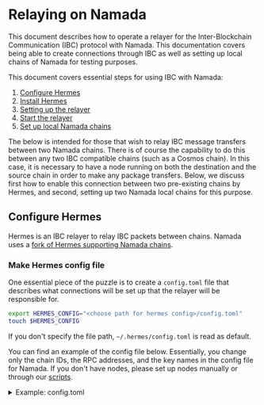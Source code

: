 
# Relaying on Namada

This document describes how to operate a relayer for the Inter-Blockchain Communication (IBC) protocol with Namada. This documentation covers being able to create connections through IBC as well as setting up local chains of Namada for testing purposes.


This document covers essential steps for using IBC with Namada:

1. [Configure Hermes](#configure-hermes)
2. [Install Hermes](#install-hermes)
3. [Setting up the relayer](#setting-up-the-relayer)
4. [Start the relayer](#start-the-relayer)
5. [Set up local Namada chains](#set-up-local-namada-chains-using-the-hermes-script)

The below is intended for those that wish to relay IBC message transfers between two Namada chains. There is of course the capability to do this between any two IBC compatible chains (such as a Cosmos chain).
In this case, it is necessary to have a node running on both the destination and the source chain in order to make any package transfers.
Below, we discuss first how to enable this connection between two pre-existing chains by Hermes, and second, setting up two Namada local chains for this purpose.


## Configure Hermes
Hermes is an IBC relayer to relay IBC packets between chains.
Namada uses a [fork of Hermes supporting Namada chains](https://github.com/heliaxdev/hermes/tree/v1.7.4-namada-beta7).

### Make Hermes config file
One essential piece of the puzzle is to create a `config.toml` file that describes what connections will be set up that the relayer will be responsible for.

```bash copy
export HERMES_CONFIG="<choose path for hermes config>/config.toml"
touch $HERMES_CONFIG
``` 

If you don't specify the file path, `~/.hermes/config.toml` is read as default.

You can find an example of the config file below. Essentially, you change only the chain IDs, the RPC addresses, and the key names in the config file for Namada. If you don't have nodes, please set up nodes manually or through our [scripts](#set-up-local-namada-chains-using-the-hermes-script).

<details>
<summary>Example: config.toml</summary>
```toml copy
[global]
log_level = 'info'

[mode]

[mode.clients]
enabled = true
refresh = true
misbehaviour = true

[mode.connections]
enabled = false

[mode.channels]
enabled = false

[mode.packets]
enabled = true
clear_interval = 10
clear_on_start = false
tx_confirmation = true

[telemetry]
enabled = false
host = '127.0.0.1'
port = 3001

[[chains]]
id = 'shielded-expedition.88f17d1d14'  # set your chain ID
type = 'Namada'
rpc_addr = 'http://127.0.0.1:26657'  # set the IP and the port of the chain
grpc_addr = 'http://127.0.0.1:9090'  # not used for now
event_source = { mode = 'push', url = 'ws://127.0.0.1:27657/websocket', batch_delay = '500ms' }  # set the IP and the port of the chain
account_prefix = ''  # not used
key_name = 'relayer'  # The key is an account name you made
store_prefix = 'ibc'
trusting_period = '4752s'
gas_price = { price = 0.0001, denom = 'tnam1qxvg64psvhwumv3mwrrjfcz0h3t3274hwggyzcee' }  # the price isn't used for now, the denom should be a raw token address retrieve denom by namadaw address find --alias "naan"
rpc_timeout = '30s'
memo_prefix = ''

[chains.packet_filter]
policy = 'allow'
list = [
  ['transfer', '<channel-id>'], #channel-id leading to the counterparty channel you want to configure IBC
]

[[chains]]
id = 'axelar-testnet-lisbon-3'
type = 'CosmosSdk'
rpc_addr = 'http://127.0.0.1:28657' # RPC of the counterparty chain
grpc_addr = 'http://127.0.0.1:28090' # gRPC of the counterparty chain
event_source = { mode = 'push', url = 'ws://127.0.0.1:28657/websocket', batch_delay = '500ms' }
rpc_timeout = '10s'
account_prefix = 'axelar'
key_name = 'relayer'
store_prefix = 'ibc'
default_gas = 5000000
max_gas = 15000000
gas_price = { price = 0.001, denom = 'uaxl' }
gas_multiplier = 1.1
max_msg_num = 30
max_tx_size = 800000
clock_drift = '5s'
max_block_time = '30s'
trusting_period = '5days' # should be less than unbonding period of the counterparty channel
ccv_consumer_chain = false
sequential_batch_tx = false
memo_prefix = ''

[chains.trust_threshold]
numerator = "1"
denominator = "3"

[chains.packet_filter]
 policy = 'allow'
 list = [
   ['transfer', '<channel-id>'], # channel id of the Namada side
 ]

[chains.packet_filter.min_fees]

[chains.address_type]
derivation = "cosmos"

# Add all channels you want to process
```
</details>

The path to the config file, which is saved in the variable `$HERMES_CONFIG` will be useful later.


<Callout type="info" emoji="🧩">
**Interpreting the toml**

Each chain configuration is specified under the `[[chains]]` object.
These are the pieces of this puzzle you want to keep your 👀 on:
 - `chains.id` is the name of the chain
 - `chains.rpc_address` specifies the port that the channel is communicating through, and will be the argument for the `ledger_address` of Namada when interacting with the ledger (will become clearer later)
     - Make sure to change the IP address to the IP address of your local machine that is running this node!
 - `chains.grpc_addr` currently is not used in Namada but needs to be configured for other Cosmos chains
 - `chains.key_name` specifies the key of the signer who signs a transaction from the relayer. The key should be generated before starting the relayer.
 - `chains.event_source` specifies the URL of the chain's websocket. This must be the same as the `rpc_address` for Hermes to work properly.
 - `chains.gas_price.denom` specifies the token that the relayer pays for IBC transactions. `chains.gas_price.price` isn't used for now in Namada.
 - `trusting_period` specifies the maximum period before which the client can not expire. This should be not more than unbonding time in the particular chain. 

You can see more details of configuration in [the official document](https://hermes.informal.systems/documentation/configuration).
</Callout>

### Export environment variables
The relaying user will need to save certain environment variables. These are:
```bash copy
export CHAIN_A_ID="<replace-with-chain-a-id>"
export CHAIN_B_ID="<replace-with-chain-b-id>"
export HERMES_CONFIG="<replace-with-hermes-config-path>"
```

## Install Hermes
Before conducting any IBC operations, one must download Heliax's fork Hermes binary or build it from source.

### From binaries
One can download the latest binary release from our [releases page](https://github.com/heliaxdev/hermes/releases) by choosing the appropriate architecture.

E.g.
```bash copy
export TAG="v1.7.4-namada-beta7"
export ARCH="x86_64-unknown-linux-gnu" # or "aarch64-apple-darwin"
curl -Lo /tmp/hermes.tar.gz https://github.com/heliaxdev/hermes/releases/download/${TAG}/hermes-${TAG}-${ARCH}.tar.gz
tar -xvzf /tmp/hermes.tar.gz -C /usr/local/bin
```

<Callout type="info">
For some systems, `/usr/local/bin` is a protected directory. In this case, you may need to run the above command with `sudo`.
I.e 
```bash copy
sudo tar -xvzf /tmp/hermes.tar.gz -C /usr/local/bin
```
This is also true for the command `cp ./target/release/hermes /usr/local/bin/` below (see the comment).
</Callout>

### From source
```bash copy
export TAG="v1.7.4-namada-beta7"

git clone https://github.com/heliaxdev/hermes.git
git checkout $TAG
cd hermes
cargo build --release --bin hermes
export HERMES=$(pwd) # if needed
```
Check the binary:
```bash copy
./target/release/hermes --version
```

<Callout type="info">
It is recommended to now add hermes to `$PATH` such that it is callable without any pre-fixes.
For ubuntu users, this can be achieved by
```bash copy
sudo cp ./target/release/hermes /usr/local/bin/
```
</Callout>

## Setting up the relayer

### Create the relayer account
On each chain, there must be a `relayer` account. The alias should be the same as `chains.key_name` in the config. On a Namada chain, this can be done by running
```bash copy
namadaw gen --alias relayer
```

This will generate a key for the relayer account. The key will be stored in the `wallet.toml` that is found in the [base directory](./ledger/base-directory.mdx) of the node, inside the `chain-id` folder. For example, if the `chain-id` is `shielded-expedition.88f17d1d14`, the `wallet.toml` will be found in `$HOME/.local/share/namada/shielded-expedition.88f17d1d14/wallet.toml` (on a ubuntu machine where `base-dir` has not been set up properly).

The relayer account should have some balance to pay the fee of transactions. Before creating an IBC channel or relaying an IBC packet, you need to transfer the fee token to the relayer account.

### Add the relayer key to Hermes
To sign each transaction, the relayer's key should be added to Hermes with `keys add` command in advance. It requires the `wallet.toml` which should have the key of `chains.key_name`. Once the key has been added, Hermes doesn't need the wallet anymore.
```bash copy
hermes --config $HERMES_CONFIG keys add --chain $CHAIN_ID --key-file $WALLET_PATH
```

Hermes will store the key in `~/.hermes/keys/${CHAIN_ID}` as default. You can specify the directory by setting `chains.key_store_folder` in the config file.

<Callout type="info">
If you want to use an encrypted key with a password, you have to set an environment variable `NAMADA_WALLET_PASSWORD_FILE` for the password file or `NAMADA_WALLET_PASSWORD` to avoid entering the password for each transaction submission.
</Callout>

It is now possible to set up the client.

### Create IBC channel
The "create channel" command (below) creates not only the IBC channel but also the necessary IBC client connection.

```bash copy
hermes --config $HERMES_CONFIG \
  create channel \
  --a-chain $CHAIN_A_ID \
  --b-chain $CHAIN_B_ID \
  --a-port transfer \
  --b-port transfer \
  --new-client-connection --yes
```

<Callout type="info">
Note that the above `CHAIN_IDs` will depend on your own setup, so do check this for yourself!
</Callout>

When the creation has been completed, you can see the channel IDs. For example, the following text shows that a channel with ID `955` has been created on Chain A `shielded-expedition.88f17d1d14`, and a channel with ID `460` has been created on Chain B `axelar-testnet-lisbon-3`. You will need the channel IDs for a transfer over IBC. It means that you have to specify `channel-955` as a channel ID (The prefix `channel-` is always required) for a transfer from Chain A to Chain B. Also, you have to specify `channel-460` as a channel ID for a transfer from Chain B to Chain A.

Remember the ClientId for each of the chains, we will need them on the next step: `07-tendermint-2996` for `shielded-expedition.88f17d1d14` and `07-tendermint-884` for `axelar-testnet-lisbon-3`

```bash copy
export CLIENT_A_ID="<replace-with-client-a-id>"
export CLIENT_B_ID="<replace-with-client-b-id>"
```

<Expandable>
```
SUCCESS Channel {
    ordering: Unordered,
    a_side: ChannelSide {
        chain: BaseChainHandle {
            chain_id: ChainId {
                id: "shielded-expedition.88f17d1d14",
                version: 0,
            },
            runtime_sender: Sender { .. },
        },
        client_id: ClientId(
            "07-tendermint-2996",
        ),
        connection_id: ConnectionId(
            "connection-1479",
        ),
        port_id: PortId(
            "transfer",
        ),
        channel_id: Some(
            ChannelId(
                "channel-955",
            ),
        ),
        version: None,
    },
    b_side: ChannelSide {
        chain: BaseChainHandle {
            chain_id: ChainId {
                id: "axelar-testnet-lisbon-3",
                version: 3,
            },
            runtime_sender: Sender { .. },
        },
        client_id: ClientId(
            "07-tendermint-884",
        ),
        connection_id: ConnectionId(
            "connection-679",
        ),
        port_id: PortId(
            "transfer",
        ),
        channel_id: Some(
            ChannelId(
                "channel-460",
            ),
        ),
        version: None,
    },
    connection_delay: 0ns,
}
```
</Expandable>

### Change Hermes configuration

Now when the channels are created we need to update the [Hermes configuration](#Make-Hermes-config-file)

```bash copy
...
[chains.packet_filter]
policy = 'allow'
list = [
  ['transfer', '<channel-id>'], #channel-id leading to the counterparty channel you want to use for IBC
]
...
```

### Update IBC clients

In order to have IBC channels running they need active IBC clients they rely on. When clients are not in use they tend to expire and to prevent this they are required to be updated manually.

The "update channel" command (below) update the actual state of the client in the particular chain.

```bash copy
hermes update client --host-chain $CHAIN_A_ID --client $CLIENT_A_ID
hermes update client --host-chain $CHAIN_B_ID --client $CLIENT_B_ID
```

It is recommended to perform this manual update or use specific scripts to automate it. Otherwise, you risk your clients will be expired. The restoration is possible only from the Governance of the specific chain.

## Start the relayer
Once you run Hermes, it monitors chains via the nodes and relays packets according to monitored events.
```bash copy
hermes --config $HERMES_CONFIG start
```

You can see more details of Hermes at [the official document](https://hermes.informal.systems/).

After the sync, you can create the channel and start Hermes as explained [above](#create-ibc-channel).
```bash copy
# create a channel
hermes --config $HERMES_CONFIG \
  create channel \
  --a-chain $CHAIN_A_ID \
  --b-chain $CHAIN_B_ID \
  --a-port transfer \
  --b-port transfer \
  --new-client-connection --yes
```

### Transferring assets over IBC
It is now possible to [transfer assets between the two chains.](../users/ibc.mdx)

## Set up local Namada chains using the Hermes script
The script `setup-namada` will set up two chains with one validator node, copy necessary files for Hermes, and make an account for Hermes on each ledger. Also, it will make a Hermes' config file `config_for_namada.toml` in the `hermes` directory.

First, you will need to export some environment variables:

```bash copy
export NAMADA_DIR="<path-to-namada-source-directory>"
export TAG="v1.7.4-namada-beta7"
```

```bash copy
git clone https://github.com/heliaxdev/hermes.git
git checkout $TAG # The branch is the same as our Hermes
cd hermes
./scripts/setup-namada $NAMADA_DIR
```

In this case, the user doesn't have to wait for sync. If the relayer account on each instance has enough balance, the user can create a channel and start Hermes immediately as explained [above](#create-ibc-channel). The user finds these chain IDs of the chains in the config file `config_for_namada.toml`. One can run `grep "id" ${HERMES_CONFIG}`.
```bash copy
# create a channel
hermes --config $HERMES_CONFIG \
  create channel \
  --a-chain $CHAIN_A_ID \
  --b-chain $CHAIN_B_ID \
  --a-port transfer \
  --b-port transfer \
  --new-client-connection --yes

# Run Hermes
hermes --config $HERMES_CONFIG start
```

Each node data and configuration files are in `hermes/data/namada-*/.namada`.

In order to close any ledgers setup by the script, one can run
```bash copy
killall namadan
```
